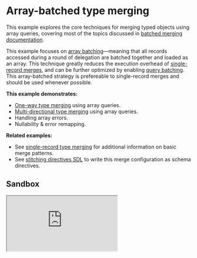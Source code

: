 # Array-batched type merging

This example explores the core techniques for merging typed objects using array queries, covering most of the topics discussed in [batched merging documentation](/docs/approaches/type-merging#batching).

This example focuses on [array batching](/docs/handbook/batching-arrays-and-queries#what-is-array-batching)&mdash;meaning that all records accessed during a round of delegation are batched together and loaded as an array. This technique greatly reduces the execution overhead of [single-record merges](../02-single-record-type-merging), and can be further optimized by enabling [query batching](https://github.com/gmac/schema-stitching-demos/wiki/Batching-Arrays-and-Queries#what-is-query-batching). This array-batched strategy is prefereable to single-record merges and should be used whenever possible.

**This example demonstrates:**

- [One-way type merging](/docs/approaches/type-merging#unidirectional-merges) using array queries.
- [Multi-directional type merging](/docs/approaches/type-merging#basic-example) using array queries.
- Handling array errors.
- Nullability & error remapping.

**Related examples:**

- See [single-record type merging](/docs/handbook/type-merging-single-records) for additional information on basic merge patterns.
- See [stitching directives SDL](/docs/handbook/stitching-directives-sdl) to write this merge configuration as schema directives.

## Sandbox

<iframe
  src="https://codesandbox.io/embed/github/ardatan/schema-stitching/tree/master/examples/type-merging-arrays?fontsize=14&hidenavigation=1&theme=dark"
  className="mt-6 w-full h-[500px] rounded-md"
  title="type-merging-arrays"
  allow="geolocation; microphone; camera; midi; vr; accelerometer; gyroscope; payment; ambient-light-sensor; encrypted-media; usb"
  sandbox="allow-modals allow-forms allow-popups allow-scripts allow-same-origin"
/>

> You can also see the project on GitHub [here](https://github.com/ardatan/schema-stitching/tree/master/examples/type-merging-arrays).

The following services are available for interactive queries:

- **Stitched gateway:** http://localhost:4000/graphql
- _Manufacturers subservice_: http://localhost:4001/graphql
- _Products subservice_: http://localhost:4002/graphql
- _Storefronts subservice_: http://localhost:4003/graphql

## Summary

Visit the [stitched gateway](http://localhost:4000/graphql) and try running the following query:

```graphql
query {
  storefront(id: "2") {
    id
    name
    products {
      upc
      name
      manufacturer {
        products {
          upc
          name
        }
        name
      }
    }
  }
}
```

If you study the results of this query, the final composition traverses across the service graph:

- `Storefront` (Storefronts schema)
  - `Storefront.products -> Product` (Products schema)
    - `Product.manufacturer -> Manufacturer` (Products + Manufacturers schemas)
      - `Manufacturer.products` (Products schema)
      - `Manufacturer.name` (Manufacturers schema)

That means the gateway performed three rounds of resolution for each service's data (`Services -> Products -> Manufacturers`). With the array-batching technique, the gateway only performs a single delegation per round, regardless of the number of records in the round.

## Error handling

Pay special attention to the error handling used while resolving record arrays:

```js
manufacturers(root, { ids }) {
  return ids.map(id => manufacturers.find(m => m.id === id) || new NotFoundError());
}
```

It is extremely important that errors get _mapped_ into the result set, rather than being thrown (which corrupts the entire result set).

## Nullability + mapped errors

Also run a query for the Product with UPC `"6"`, and you'll see an interesting feature of error handling:

```graphql
query {
  products(upcs: ["6"]) {
    upc
    name
    manufacturer {
      name
    }
  }
}
```

For the purposes of this example, this product intentionally specifies an invalid manufacturer reference. You'll see that the original error from the underlying subservice has flowed through the stitching process and is mapped to its final document position in the stitched schema:

```json
{
  "errors": [
    {
      "message": "Record not found",
      "locations": [],
      "path": [
        "products",
        0,
        "manufacturer"
      ],
      "extensions": {
        "code": "NOT_FOUND"
      }
    }
  ],
  "data": {
    "products": [
      {
        "upc": "6",
        "name": "Baseball Glove",
        "manufacturer": null
      }
    ]
  }
}
```

Note that for this process to work, the `Product.manufacturer` reference must be [nullable](https://graphql.org/learn/schema/#lists-and-non-null), otherwise you'll get a GraphQL nullability-mismatch error when the manufacturer returns an error. For this reason, **it's generally best-practice to make all stitched associations nullable** on the assumption that the record association _could_ fail, at which time it's better to see the subschema failure than a top-level GraphQL nullability error.

